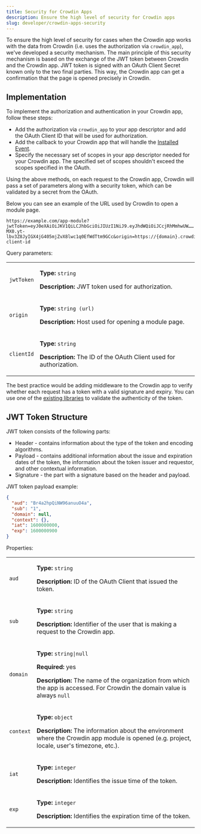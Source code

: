 ```yaml
---
title: Security for Crowdin Apps
description: Ensure the high level of security for Crowdin apps
slug: developer/crowdin-apps-security
---
```


To ensure the high level of security for cases when the Crowdin app works with the data from Crowdin (i.e. uses the authorization via `crowdin_app`), we've developed a security mechanism. The main principle of this security mechanism is based on the exchange of the JWT token between Crowdin and the Crowdin app. JWT token is signed with an OAuth Client Secret known only to the two final parties. This way, the Crowdin app can get a confirmation that the page is opened precisely in Crowdin.

## Implementation

To implement the authorization and authentication in your Crowdin app, follow these steps:

* Add the authorization via `crowdin_app` to your app descriptor and add the OAuth Client ID that will be used for authorization.
* Add the callback to your Crowdin app that will handle the [Installed Event](/developer/crowdin-apps-installation/#installed-event-communication-flow).
* Specify the necessary set of scopes in your app descriptor needed for your Crowdin app. The specified set of scopes shouldn't exceed the scopes specified in the OAuth.

Using the above methods, on each request to the Crowdin app, Crowdin will pass a set of parameters along with a security token, which can be validated by a secret from the OAuth.

Below you can see an example of the URL used by Crowdin to open a module page.

```shell wrap
https://example.com/app-module?jwtToken=eyJ0eXAiOiJKV1QiLCJhbGciOiJIUzI1NiJ9.eyJhdWQiOiJCcjRhMmhwUW……MX0.yt-lbv3Z8JyIGX4jG405mjZvX8lwc1q0EfWdTtm9GCc&origin=https://{domain}.crowdin.com&clientId=your-client-id
```

Query parameters:

<table>
  <tbody>
  <tr>
    <td><code>jwtToken</code></td>
    <td>
      <p><strong>Type:</strong> <code>string</code></p>
      <p><strong>Description:</strong> JWT token used for authorization.</p>
    </td>
  </tr>
  <tr>
    <td><code>origin</code></td>
    <td>
      <p><strong>Type:</strong> <code>string (url)</code></p>
      <p><strong>Description:</strong> Host used for opening a module page.</p>
    </td>
  </tr>
  <tr>
    <td><code>clientId</code></td>
    <td>
      <p><strong>Type:</strong> <code>string</code></p>
      <p><strong>Description:</strong> The ID of the OAuth Client used for authorization.</p>
    </td>
  </tr>
  </tbody>
</table>

The best practice would be adding middleware to the Crowdin app to verify whether each request has a token with a valid signature and expiry. You can use one of the [existing libraries](https://jwt.io/) to validate the authenticity of the token.

## JWT Token Structure

JWT token consists of the following parts:

* Header - contains information about the type of the token and encoding algorithms.
* Payload - contains additional information about the issue and expiration dates of the token, the information about the token issuer and requestor, and other contextual information.
* Signature - the part with a signature based on the header and payload.

JWT token payload example:

```json
{
  "aud": "Br4a2hpQiNW96anuuO4a",
  "sub": "1",
  "domain": null,
  "context": {},
  "iat": 1600000000,
  "exp": 1600000900
}
```

Properties:

<table>
  <tbody>
  <tr>
    <td><code>aud</code></td>
    <td>
      <p><strong>Type:</strong> <code>string</code></p>
      <p><strong>Description:</strong> ID of the OAuth Client that issued the token.</p>
    </td>
  </tr>
  <tr>
    <td><code>sub</code></td>
    <td>
      <p><strong>Type:</strong> <code>string</code></p>
      <p><strong>Description:</strong> Identifier of the user that is making a request to the Crowdin app.</p>
    </td>
  </tr>
  <tr>
    <td><code>domain</code></td>
    <td>
      <p><strong>Type:</strong> <code>string|null</code></p>
      <p><strong>Required:</strong> yes</p>
      <p><strong>Description:</strong> The name of the organization from which the app is accessed. For Crowdin the domain value is always <code>null</code></p>
    </td>
  </tr>
  <tr>
    <td><code class="whitespace-nowrap">context</code></td>
    <td>
      <p><strong>Type:</strong> <code>object</code></p>
      <p><strong>Description:</strong> The information about the environment where the Crowdin app module is opened (e.g. project, locale, user's timezone, etc.).</p>
    </td>
  </tr>
  <tr>
    <td><code>iat</code></td>
    <td>
      <p><strong>Type:</strong> <code>integer</code></p>
      <p><strong>Description:</strong> Identifies the issue time of the token.</p>
    </td>
  </tr>
  <tr>
    <td><code>exp</code></td>
    <td>
      <p><strong>Type:</strong> <code>integer</code></p>
      <p><strong>Description:</strong> Identifies the expiration time of the token.</p>
    </td>
  </tr>
  </tbody>
</table>
